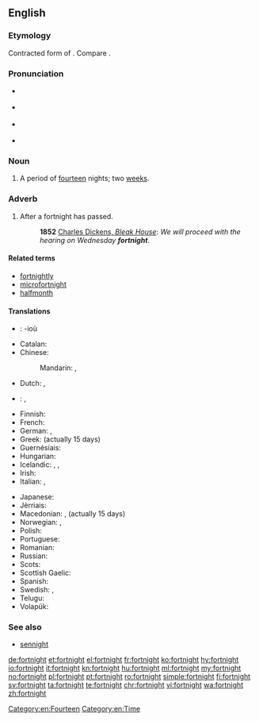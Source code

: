 ==English==
{{was wotd|2009|February|6}}
{{wikipedia}}

===Etymology===
Contracted form of {{etyl|ang|en}} {{term/t|ang|fēowertȳne||fourteen}} {{term|niht||nights}}.  Compare {{term|sennight}}.

===Pronunciation===
* {{a|UK}} {{IPA|/ˈfɔːt.naɪt/}}
* {{a|US}} {{IPA|/ˈfɔɹʔ.nʌɪtʔ/}}
* {{a|NY}} {{IPA|[ˈfɔəʔ.nɐjʔ]}}
* {{audio|en-us-fortnight.ogg|Audio (US)|lang=en}}

===Noun===
{{en-noun}}

# {{context|chiefly|UK|Ireland|Australia|New Zealand|lang=en}} A period of [[fourteen]] nights; two [[week]]s.

===Adverb===
{{en-adv|-}}

# After a fortnight has passed.
#: '''1852''' [http://www.gutenberg.org/dirs/etext97/blkhs12.txt Charles Dickens, ''Bleak House'']: ''We will proceed with the hearing on Wednesday '''fortnight'''''.

====Related terms====
* [[fortnightly]]
* [[microfortnight]]
* [[halfmonth]]

====Translations====
{{trans-top|period of two weeks}}
* {{ttbc|br}}: {{t|br|pemzektez|m-p}} -ioù
* Catalan: {{t|ca|quinzena|f}} {{qualifier|actually 15 days}}
* Chinese:
*: Mandarin: {{t+|cmn|两周|sc=Hani}}, {{t|cmn|兩周|tr=liǎngzhōu|sc=Hani}}
* Dutch: {{t|nl|[[veertien]] [[dagen]]|p}} <!-- was "[[veertien]] [[dagen]]" - assumed sum-of-parts; if an idiom, remove the wikilinks to the individual words. see [[User:Kephir/gadgets/xte#Translation_fixing]] -->, {{t|nl|[[twee]] [[weken]]|p}} <!-- was "[[twee]] [[weken]]" - assumed sum-of-parts; if an idiom, remove the wikilinks to the individual words. see [[User:Kephir/gadgets/xte#Translation_fixing]] -->
* {{ttbc|eo}}: {{t|eo|duonmonato}}, {{t|eo|[[du]] [[semajno]]j}} <!-- was "[[du]] [[semajno]]j" - assumed sum-of-parts; if an idiom, remove the wikilinks to the individual words. see [[User:Kephir/gadgets/xte#Translation_fixing]] -->
* Finnish: {{t|fi|[[kaksi]] [[viikkoa]]}}
* French: {{t+|fr|quinzaine|f}} {{qualifier|actually 15 days}}
* German: {{t|de|vierzehn Tage}}, {{t|de|[[zwei]] [[Wochen]]}}
* Greek: {{t+|el|δεκαπενθήμερο|n}} (actually 15 days)
* Guernésiais: {{qualifier|actually 15 days}} {{t|roa-grn|tchinze jours|m-p}}
* Hungarian: {{t|hu|két hét}}
* Icelandic: {{t|is|tvær vikur|f-p}}, {{t|is|hálfur mánuður|m}}, {{t|is|fjórtán dagar|m-p}}
* Irish: {{t|ga|coicís|f}}
* Italian: {{t|it|([[periodo]] di) [[due]] [[settimana|settimane]]}}, {{t|it|quindicina|f}} {{qualifier|actually 15 days}}
{{trans-mid}}
* Japanese: {{t|ja|二週間|tr=にしゅうかん, nishūkan|sc=Jpan}}
* Jèrriais: {{t|roa-jer|tchînze jours|m}}
* Macedonian: {{t|mk|[[два|две]] [[недела|не́дели]]|sc=Cyrl}}, {{t|mk|полуме́сечие|n}} (actually 15 days)
* Norwegian: {{t|no|to uker|p}}, {{t|no|fjorten dager}}
* Polish: {{t|pl|[[dwa]] [[tygodnie]]|m-p-in}}
* Portuguese: {{t+|pt|quinzena|f}} {{qualifier|actually 15 days}}
* Romanian: {{t|ro|două săptămâni|f-p}}
* Russian: {{t|ru|[[два|две]] [[неделя|неде́ли]]|sc=Cyrl}}
* Scots: {{t|sco|fortnicht}}
* Scottish Gaelic: {{t|gd|cola-deug|m}}
* Spanish: {{t+|es|quincena|f-p}} {{qualifier|actually 15 days}}
* Swedish: {{t|sv|[[två]] [[veckor]]|p}}, {{t|sv|[[fjorton]] [[dagar]]}}
* Telugu: {{t+|te|పక్షము|tr=pakṣamu|sc=Telu}}
* Volapük: {{t+|vo|telvig}}
{{trans-bottom}}

===See also===
* [[sennight]]

[[Category:en:Fourteen]]
[[Category:en:Time]]

[[de:fortnight]]
[[et:fortnight]]
[[el:fortnight]]
[[fr:fortnight]]
[[ko:fortnight]]
[[hy:fortnight]]
[[io:fortnight]]
[[it:fortnight]]
[[kn:fortnight]]
[[hu:fortnight]]
[[ml:fortnight]]
[[my:fortnight]]
[[no:fortnight]]
[[pl:fortnight]]
[[pt:fortnight]]
[[ro:fortnight]]
[[simple:fortnight]]
[[fi:fortnight]]
[[sv:fortnight]]
[[ta:fortnight]]
[[te:fortnight]]
[[chr:fortnight]]
[[vi:fortnight]]
[[wa:fortnight]]
[[zh:fortnight]]